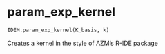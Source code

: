 # param_exp_kernel { #jax_idem.IDEM.param_exp_kernel }

```python
IDEM.param_exp_kernel(K_basis, k)
```

Creates a kernel in the style of AZM's R-IDE package